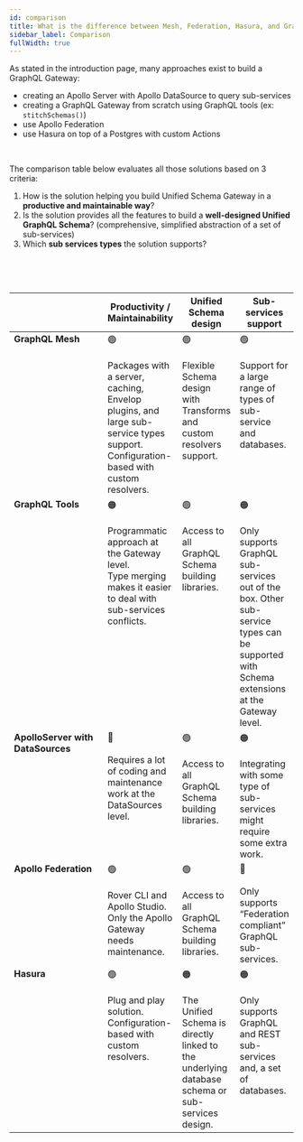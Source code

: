 ```yaml
---
id: comparison
title: What is the difference between Mesh, Federation, Hasura, and GraphQL Tools?
sidebar_label: Comparison
fullWidth: true
---
```



As stated in the introduction page, many approaches exist to build a GraphQL Gateway:

- creating an Apollo Server with Apollo DataSource to query sub-services
- creating a GraphQL Gateway from scratch using GraphQL tools (ex: `stitchSchemas()`)
- use Apollo Federation
- use Hasura on top of a Postgres with custom Actions

<br />

The comparison table below evaluates all those solutions based on 3 criteria:

1. How is the solution helping you build Unified Schema Gateway in a **productive and maintainable way**?
2. Is the solution provides all the features to build a **well-designed Unified GraphQL Schema**? (comprehensive, simplified abstraction of a set of sub-services)
3. Which **sub services types** the solution supports?


<p>&nbsp;</p>
<p>&nbsp;</p>


<table cellpadding="10">
  <thead>
    <tr>
      <th></th>
      <th>Productivity / Maintainability</th>
      <th>Unified Schema design</th>
      <th>Sub-services support</th>
    </tr>
  </thead>
  <tbody>
    <tr valign="top">
      <td width="150px">
        <strong>
          GraphQL Mesh
        </strong>
      </td>
      <td>
        🟢
        <br/>
        <br/>
        Packages with a server, caching, Envelop plugins, and large sub-service types support. <br/>
        Configuration-based with custom resolvers.
      </td>
      <td>
        🟢
        <br/>
        <br/>
        Flexible Schema design with Transforms and custom resolvers support.
      </td>
      <td>
        🟢
        <br/>
        <br/>
        Support for a large range of types of sub-service and databases.
      </td>
    </tr>
    <tr valign="top">
      <td width="150px">
        <strong>
          GraphQL Tools
        </strong>
      </td>
      <td>
        🟠
        <br/>
        <br/>
        Programmatic approach at the Gateway level.
        <br/>
        Type merging makes it easier to deal with sub-services
        conflicts.
      </td>
      <td>
        🟢
        <br/>
        <br/>
        Access to all GraphQL Schema building libraries.
      </td>
      <td>
        🟠
        <br/>
        <br/>
        Only supports GraphQL sub-services out of the box. Other sub-service types can be supported with
        Schema extensions at the Gateway level.
      </td>
    </tr>
    <tr valign="top">
      <td width="150px">
        <strong>
          ApolloServer with DataSources
        </strong>
    </td>
      <td>
        🔴
        <br/>
        <br/>
        Requires a lot of coding and maintenance work at the DataSources level.
      </td>
      <td>
        🟢
        <br/>
        <br/>
        Access to all GraphQL Schema building libraries.
      </td>
      <td>
        🟠
        <br/>
        <br/>
        Integrating with some type of sub-services might require some extra work.
        </td>
    </tr>
    <tr valign="top">
      <td width="150px">
        <strong>
          Apollo Federation
        </strong>
    </td>
      <td>
        🟢
        <br/>
        <br/>
        Rover CLI and Apollo Studio. Only the Apollo Gateway needs maintenance.
      </td>
      <td>
        🟢
        <br/>
        <br/>
        Access to all GraphQL Schema building libraries.
      </td>
      <td>
        🔴
        <br/>
        <br/>
        Only supports “Federation compliant” GraphQL sub-services.
      </td>
    </tr>
    <tr valign="top">
      <td width="150px">
        <strong>
          Hasura
        </strong>
      </td>
      <td>
        🟢
        <br/>
        <br/>
        Plug and play solution. Configuration-based with custom resolvers.
      </td>
      <td>
        🟠
        <br/>
        <br/>
        The Unified Schema is directly linked to the underlying database schema or sub-services design.
      </td>
      <td>
        🟠
        <br/>
        <br/>
        Only supports GraphQL and REST sub-services and, a set of databases.
      </td>
    </tr>
  </tbody>
</table>
